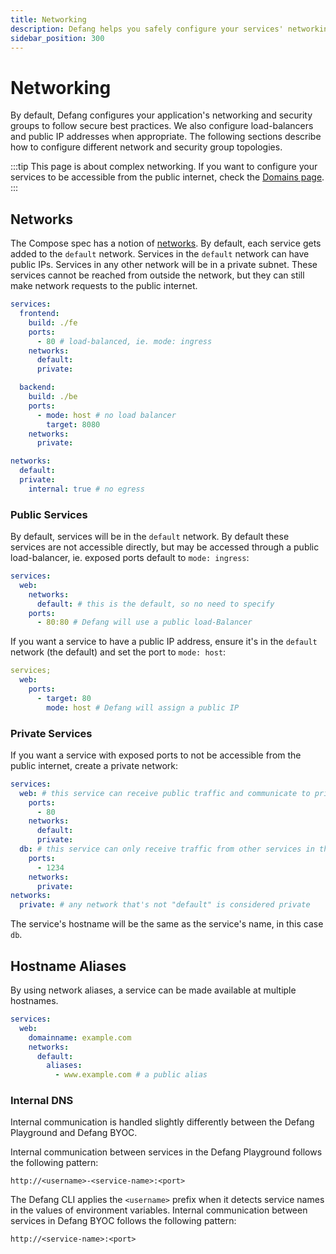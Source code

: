 ```yaml
---
title: Networking
description: Defang helps you safely configure your services' networking.
sidebar_position: 300
---
```


# Networking

By default, Defang configures your application's networking and security groups to follow secure best practices.
We also configure load-balancers and public IP addresses when appropriate. The following sections describe how to configure different network and security group topologies.

:::tip
This page is about complex networking. If you want to configure your services to be accessible from the public internet, check the [Domains page](./domains.mdx).
:::

## Networks

The Compose spec has a notion of [networks](https://github.com/compose-spec/compose-spec/blob/main/06-networks.md). By default, each service gets added to the `default` network.
Services in the `default` network can have public IPs. Services in any other network will be in a private subnet.
These services cannot be reached from outside the network, but they can still make network requests to the public internet.

```yaml
services:
  frontend:
    build: ./fe
    ports:
      - 80 # load-balanced, ie. mode: ingress
    networks:
      default:
      private:

  backend:
    build: ./be
    ports:
      - mode: host # no load balancer
        target: 8080
    networks:
      private:

networks:
  default:
  private:
    internal: true # no egress
```

### Public Services

By default, services will be in the `default` network. By default these services are not accessible directly, but may be accessed through a public load-balancer, ie. exposed ports default to `mode: ingress`:

```yaml
services:
  web:
    networks:
      default: # this is the default, so no need to specify
    ports:
      - 80:80 # Defang will use a public load-Balancer
```

If you want a service to have a public IP address, ensure it's in the `default` network (the default) and
set the port to `mode: host`:

```yaml
services;
  web:
    ports:
      - target: 80
        mode: host # Defang will assign a public IP
```

### Private Services
If you want a service with exposed ports to not be accessible from the public internet, create a private network:

```yaml
services:
  web: # this service can receive public traffic and communicate to private services
    ports:
      - 80
    networks:
      default:
      private:
  db: # this service can only receive traffic from other services in the same network
    ports:
      - 1234
    networks:
      private:
networks:
  private: # any network that's not "default" is considered private
```

The service's hostname will be the same as the service's name, in this case `db`.

## Hostname Aliases

By using network aliases, a service can be made available at multiple hostnames.

```yaml
services:
  web:
    domainname: example.com
    networks:
      default:
        aliases:
          - www.example.com # a public alias
```

### Internal DNS

Internal communication is handled slightly differently between the Defang Playground and Defang BYOC.

<Tabs>
  <TabItem value="playground" label="Playground" default>
Internal communication between services in the Defang Playground follows the following pattern:

```
http://<username>-<service-name>:<port>
```

The Defang CLI applies the `<username>` prefix when it detects service names in the values of environment variables.
  </TabItem>
  <TabItem value="byoc" label="BYOC">
Internal communication between services in Defang BYOC follows the following pattern:

```
http://<service-name>:<port>
```
  </TabItem>
</Tabs>
